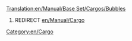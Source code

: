[[Translation:en/Manual/Base Set/Cargos/Bubbles]]
#REDIRECT [[en/Manual/Cargo]]
[[Category:en/Cargo]]
